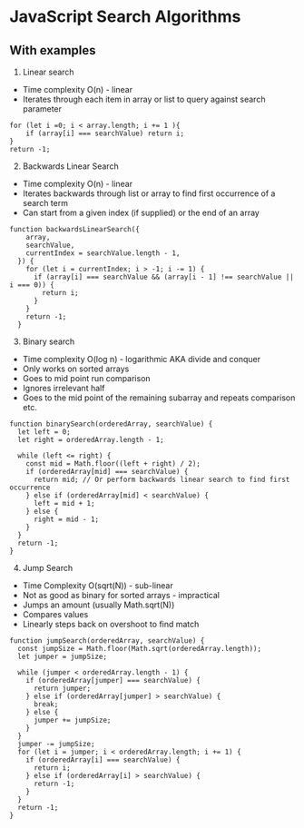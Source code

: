 # JavaScript Search Algorithms

## With examples

1. Linear search

- Time complexity O(n) - linear
- Iterates through each item in array or list to query against search parameter

```
for (let i =0; i < array.length; i += 1 ){
    if (array[i] === searchValue) return i;
}
return -1;
```

2. Backwards Linear Search

- Time complexity O(n) - linear
- Iterates backwards through list or array to find first occurrence of a search term
- Can start from a given index (if supplied) or the end of an array

```
function backwardsLinearSearch({
    array,
    searchValue,
    currentIndex = searchValue.length - 1,
  }) {
    for (let i = currentIndex; i > -1; i -= 1) {
      if (array[i] === searchValue && (array[i - 1] !== searchValue || i === 0)) {
        return i;
      }
    }
    return -1;
  }
```

3. Binary search

- Time complexity O(log n) - logarithmic AKA divide and conquer
- Only works on sorted arrays
- Goes to mid point run comparison
- Ignores irrelevant half
- Goes to the mid point of the remaining subarray and repeats comparison etc.

```
function binarySearch(orderedArray, searchValue) {
  let left = 0;
  let right = orderedArray.length - 1;

  while (left <= right) {
    const mid = Math.floor((left + right) / 2);
    if (orderedArray[mid] === searchValue) {
      return mid; // Or perform backwards linear search to find first occurrence
    } else if (orderedArray[mid] < searchValue) {
      left = mid + 1;
    } else {
      right = mid - 1;
    }
  }
  return -1;
}
```

4. Jump Search

- Time Complexity O(sqrt(N)) - sub-linear
- Not as good as binary for sorted arrays - impractical
- Jumps an amount (usually Math.sqrt(N))
- Compares values
- Linearly steps back on overshoot to find match

```
function jumpSearch(orderedArray, searchValue) {
  const jumpSize = Math.floor(Math.sqrt(orderedArray.length));
  let jumper = jumpSize;

  while (jumper < orderedArray.length - 1) {
    if (orderedArray[jumper] === searchValue) {
      return jumper;
    } else if (orderedArray[jumper] > searchValue) {
      break;
    } else {
      jumper += jumpSize;
    }
  }
  jumper -= jumpSize;
  for (let i = jumper; i < orderedArray.length; i += 1) {
    if (orderedArray[i] === searchValue) {
      return i;
    } else if (orderedArray[i] > searchValue) {
      return -1;
    }
  }
  return -1;
}
```

